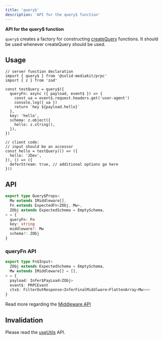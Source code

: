 ```yaml
---
title: 'query$'
description: 'API for the query$ function'
---
```


**API for the query$ function**

`query$` creates a factory for constructing [createQuery](https://tanstack.com/query/latest/docs/framework/solid/reference/createQuery) functions. It should be used whenever createQuery should be used.

## Usage

```tsx
// server function declaration
import { query$ } from '@solid-mediakit/prpc'
import { z } from 'zod'

const testQuery = query$({
  queryFn: async ({ payload, event$ }) => {
    const ua = event$.request.headers.get('user-agent')
    console.log({ ua })
    return `hey ${payload.hello}`
  },
  key: 'hello',
  schema: z.object({
    hello: z.string(),
  }),
})

// client code:
// input should be an accessor
const hello = testQuery(() => ({
  hello: 'JDev',
}), () => ({
  deferStream: true, // additional options go here
}))
```

## API

```ts
export type Query$Props<
  Mw extends IMiddleware[],
  Fn extends ExpectedFn<ZObj, Mw>,
  ZObj extends ExpectedSchema = EmptySchema,
> = {
  queryFn: Fn
  key: string
  middleware?: Mw
  schema?: ZObj
}
```

### queryFn API

```ts
export type Fn$Input<
  ZObj extends ExpectedSchema = EmptySchema,
  Mw extends IMiddleware[] = [],
> = {
  payload: Infer$PayLoad<ZObj>
  event$: PRPCEvent
  ctx$: FilterOutResponse<InferFinalMiddlware<FlattenArray<Mw>>>
}
```

Read more regarding the [Middleware API](/prpc/middleware)

## Invalidation

Please read the [useUtils](/prpc/useutils) API.

